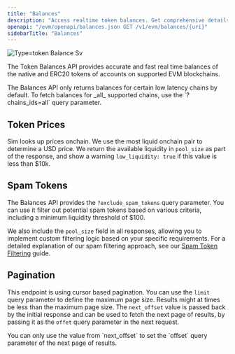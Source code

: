 ```yaml
---
title: "Balances"
description: "Access realtime token balances. Get comprehensive details about native and ERC20 tokens, including token metadata and USD valuations."
openapi: "/evm/openapi/balances.json GET /v1/evm/balances/{uri}"
sidebarTitle: "Balances"
---
```



![Type=token Balance Sv](/images/type=token-balance.svg)

The Token Balances API provides accurate and fast real time balances of the native and ERC20 tokens of accounts on supported EVM blockchains.

<Note>
  The Balances API only returns balances for certain low latency chains by default.
  To fetch balances for _all_ supported chains, use the `?chains_ids=all` query parameter.
</Note>

<Accordion title="Supported Chains">
  <SupportedChains endpoint="balances" />
</Accordion>

## Token Prices

Sim looks up prices onchain. We use the most liquid onchain pair to determine a USD price. We return the available liquidity in `pool_size` as part of the response, and show a warning `low_liquidity:	true` if this value is less than \$10k.

## Spam Tokens

The Balances API provides the `?exclude_spam_tokens` query parameter. You can use it filter out potential spam tokens based on various criteria, including a minimum liquidity threshold of \$100.

We also include the `pool_size` field in all responses, allowing you to implement custom filtering logic based on your specific requirements. For a detailed explanation of our spam filtering approach, see our [Spam Token Filtering](/spam-filtering) guide.

## Pagination

This endpoint is using cursor based pagination. You can use the `limit` query parameter to define the maximum page size.
Results might at times be less than the maximum page size.
The `next_offset` value is passed back by the initial response and can be used to fetch the next page of results, by passing it as the `offet` query parameter in the next request.

<Warning>
  You can only use the value from `next_offset` to set the `offset` query parameter of the next page of results.
</Warning>
